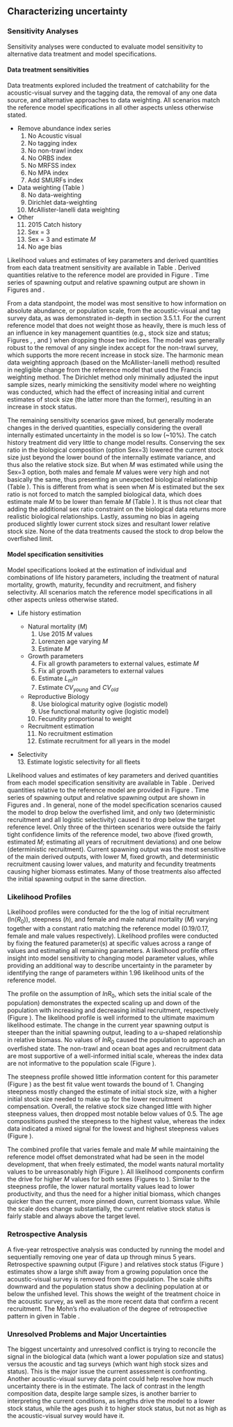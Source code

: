 ## Characterizing uncertainty
### Sensitivity Analyses
Sensitivity analyses were conducted to evaluate model sensitivity to alternative data treatment and model specifications.

#### Data treatment sensitivities
Data treatments explored included the treatment of catchability for the acoustic-visual survey and the tagging data, the removal of any one data source, and alternative approaches to data weighting. All scenarios match the reference model specifications in all other aspects unless otherwise stated.

- Remove abundance index series 
	1. No Acoustic visual
  	2. No tagging index
  	3. No non-trawl index
  	4. No ORBS index
  	5. No MRFSS index
  	6. No MPA index
	7. Add SMURFs index 

- Data weighting (Table \ref{tab:data_wt})
  	8. No data-weighting
  	9. Dirichlet data-weighting
  	10. McAllister-Ianelli data weighting

- Other
	11. 2015 Catch history
	12. Sex = 3
	13. Sex = 3 and estimate $M$
	14. No age bias

Likelihood values and estimates of key parameters and derived quantities from each data treatment sensitivity are available in Table \ref{tab:data_sensis}. Derived quantities relative to the reference model are provided in Figure \ref{fig:sensi-data-RE}. Time series of spawning output and relative spawning output are shown in Figures \ref{fig:sensi-data-ssb} and \ref{fig:sensi-data-depl}. 

From a data standpoint, the model was most sensitive to how information on absolute abundance, or population scale, from the acoustic-visual and tag survey data, as was demonstrated in-depth in section 3.5.1.1.  For the current reference model that does not weight those as heavily, there is much less of an influence in key management quantities (e.g., stock size and status; Figures \ref{fig:sensi-data-RE}, \ref{fig:sensi-data-ssb}, and \ref{fig:sensi-data-depl}) when dropping those two indices. The model was generally robust to the removal of any single index accept for the non-trawl survey, which supports the more recent increase in stock size. The harmonic mean data weighting approach (based on the McAllister-Ianelli method) resulted in negligible change from the reference model that used the Francis weighting method. The Dirichlet method only minimally adjusted the input sample sizes, nearly mimicking the sensitivity model where no weighting was conducted, which had the effect of increasing initial and current estimates of stock size (the latter more than the former), resulting in an increase in stock status. 

The remaining sensitivity scenarios gave mixed, but generally moderate changes in the derived quantities, especially considering the overall internally estimated uncertainty in the model is so low (~10%). The catch history treatment did very little to change model results. Conserving the sex ratio in the biological composition (option Sex=3) lowered the current stock size just beyond the lower bound of the internally estimate variance, and thus also the relative stock size. But when $M$ was estimated while using the Sex=3 option, both males and female $M$ values were very high and not basically the same, thus presenting an unexpected biological relationship (Table \ref{tab:data_sensis}). This is different from what is seen when $M$ is estimated but the sex ratio is not forced to match the sampled biological data, which does estimate male $M$ to be lower than female $M$ (Table \ref{tab:modspec_sensis}). It is thus not clear that adding the additional sex ratio constraint on the biological data returns more realistic biological relationships. Lastly, assuming no bias in ageing produced slightly lower current stock sizes and resultant lower relative stock size. None of the data treatments caused the stock to drop below the overfished limit.

#### Model specification sensitivities
Model specifications looked at the estimation of individual and combinations of life history parameters, including the treatment of natural mortality, growth, maturity, fecundity and recruitment, and fishery selectivity. All scenarios match the reference model specifications in all other aspects unless otherwise stated.

- Life history estimation

	- Natural mortality ($M$)
		1. Use 2015 $M$ values 
		2. Lorenzen age varying $M$
		3. Estimate $M$

	- Growth parameters
	 	4. Fix all growth parameters to external values, estimate $M$
		5. Fix all growth parameters to external values
	 	6. Estimate $L_min$
	 	7. Estimate $CV_{young}$ and $CV_{old}$

	- Reproductive Biology
	 	8. Use biological maturity ogive (logistic model)
	 	9. Use functional maturity ogive (logistic model)
	 	10. Fecundity proportional to weight

	- Recruitment estimation
	 	11. No recruitment estimation
	 	12. Estimate recruitment for all years in the model

 - Selectivity  
		13. Estimate logistic selectivity for all fleets
	
Likelihood values and estimates of key parameters and derived quantities from each model specification sensitivity are available in Table \ref{tab:modspec_sensis}. Derived quantities relative to the reference model are provided in Figure \ref{fig:sensi-modspec-RE}. Time series of spawning output and relative spawning output are shown in Figures \ref{fig:sensi-modspec-ssb} and \ref{fig:sensi-modspec-depl}. In general, none of the model specification scenarios caused the model to drop below the overfished limit, and only two (deterministic recruitment and all logistic selectivity) caused it to drop below the target reference level. Only three of the thirteen scenarios were outside the fairly tight confidence limits of the reference model, two above (fixed growth, estimated $M$; estimating all years of recruitment deviations) and one below (deterministic recruitment). Current spawning output was the most sensitive of the main derived outputs, with lower M, fixed growth, and deterministic recruitment causing lower values, and maturity and fecundity treatments causing higher biomass estimates. Many of those treatments also affected the initial spawning output in the same direction.  


### Likelihood Profiles

Likelihood profiles were conducted for the the log of initial recruitment (ln($R_0$)), steepness ($h$), and female and male natural mortality ($M$) varying together with a constant ratio matching the reference model (0.19/0.17, female and male values respectively). Likelihood profiles were conducted by fixing the featured parameter(s) at specific values across a range of values and estimating all remaining parameters. A likelihood profile offers insight into model sensitivity to changing model parameter values, while providing an additional way to describe uncertainty in the parameter by identifying the range of parameters within 1.96 likelihood units of the reference model.

The profile on the assumption of $lnR_0$, which sets the initial scale of the population) demonstrates the expected scaling up and down of the population with increasing and decreasing initial recruitment, respectively (Figure \ref{fig:R0-profile}). The likelihood profile is well informed to the ultimate maximum likelihood estimate. The change in the current year spawning output is steeper than the initial spawning output, leading to a u-shaped relationship in relative biomass. No values of $lnR_0$ caused the population to approach an overfished state. The non-trawl and ocean boat ages and recruitment data are most supportive of a well-informed initial scale, whereas the index data are not informative to the population scale (Figure \ref{fig:R0-profile-components}).

The steepness profile showed little information content for this parameter (Figure \ref{fig:steepness-profile}) as the best fit value went towards the bound of 1. Changing steepness mostly changed the estimate of initial stock size, with a higher initial stock size needed to make up for the lower recruitment compensation. Overall, the relative stock size changed little with higher steepness values, then dropped most notable below values of 0.5. The age compositions pushed the steepness to the highest value, whereas the index data indicated a mixed signal for the lowest and highest steepness values (Figure \ref{fig:steepness-profile-components}).
 
The combined profile that varies female and male $M$ while maintaining the reference model offset demonstrated what had be seen in the model development, that when freely estimated, the model wants natural mortality values to be unreasonably high (Figure \ref{fig:M-multiprofile-combo}). All likelihood components confirm the drive for higher $M$ values for both sexes (Figures \ref{fig:M-multiprofile-like-components} to \ref{fig:M-multiprofile-survey-components}). Similar to the steepness profile, the lower natural mortality values lead to lower productivity, and thus the need for a higher initial biomass, which changes quicker than the current, more pinned down, current biomass value. While the scale does change substantially, the current relative stock status is fairly stable and always above the target level.


### Retrospective Analysis

A five-year retrospective analysis was conducted by running the model and sequentially removing one year of data up through minus 5 years. Retrospective spawning output (Figure \ref{fig:retro-ssb}) and relatives stock status (Figure \ref{fig:retro-depl}) estimates show a large shift away from a growing population once the acoustic-visual survey is removed from the population. The scale shifts downward and the population status show a declining population at or below the unfished level. This shows the weight of the treatment choice in the acoustic survey, as well as the more recent data that confirm a recent recruitment. The Mohn's rho evaluation of the degree of retrospective pattern in given in Table \ref{tab:RetroMohnsrho}.


### Unresolved Problems and Major Uncertainties

The biggest uncertainty and unresolved conflict is trying to reconcile the signal in the biological data (which want a lower population size and status) versus the acoustic and tag surveys (which want high stock sizes and status). This is the major issue the current assessment is confronting. Another acoustic-visual survey data point could help resolve how much uncertainty there is in the estimate. The lack of contrast in the length composition data, despite large sample sizes, is another barrier to interpreting the current conditions, as lengths drive the model to a lower stock status, while the ages push it to higher stock status, but not as high as the acoustic-visual survey would have it. 
